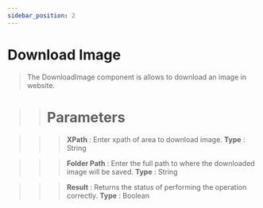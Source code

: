 ```yaml
---
sidebar_position: 2
---
```


# Download Image

> The DownloadImage component is allows to download an image in website.

>> # Parameters

>>> **XPath** :  Enter xpath of area to download image. **Type** : String

>>> **Folder Path** : Enter the full path to where the downloaded image will be saved. **Type** : String

>>>**Result** : Returns the status of performing the operation correctly. **Type** : Boolean 